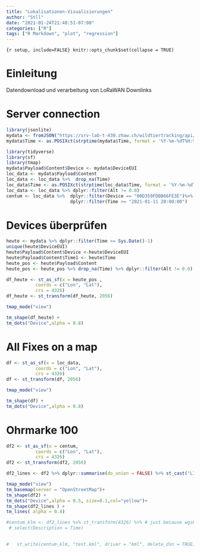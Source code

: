 ```yaml
---
title: "Lokalisationen-Visualisierungen"
author: "Stll"
date: "2021-01-24T21:48:51-07:00"
categories: ["R"]
tags: ["R Markdown", "plot", "regression"]
---
```


``{r setup, include=FALSE}
knitr::opts_chunk$set(collapse = TRUE)
``

# Einleitung     
Datendownload und verarbeitung von LoRaWAN Downlinks

# Server connection
```r
library(jsonlite)
mydata <- fromJSON("https://srv-lab-t-430.zhaw.ch/wildtiertracking/api/parsed-data/json")
mydata$Time <- as.POSIXct(strptime(mydata$Time, format = '%Y-%m-%dT%H:%M:%S'), format = '%Y-%m-%dT%H:%M:%S')
```
   

```r
library(tidyverse)
library(sf)
library(tmap)
mydata$Payload$Content$Device <- mydata$DeviceEUI
loc_data <- mydata$Payload$Content
loc_data <- loc_data %>%  drop_na(Time) 
loc_data$Time <- as.POSIXct(strptime(loc_data$Time, format = '%Y-%m-%dT%H:%M:%S'), format = '%Y-%m-%dT%H:%M:%S')
loc_data <- loc_data %>% dplyr::filter(Alt != 0.0)
centum <- loc_data %>%  dplyr::filter(Device == "00D359FDBB66FE3E")%>% 
                        dplyr::filter(Time >= "2021-01-11 20:00:00")
```
# Devices überprüfen
```r
heute <- mydata %>% dplyr::filter(Time >= Sys.Date()-1)
unique(heute$DeviceEUI)
heute$Payload$Content$Device <-heute$DeviceEUI
heute$Payload$Content$Time1 <- heute$Time
heute_pos <- heute$Payload$Content
heute_pos <- heute_pos %>% drop_na(Time) %>% dplyr::filter(Alt != 0.0) %>% dplyr::select(21,22,23,24,26)

df_heute <- st_as_sf(x = heute_pos ,                         
           coords = c("Lon", "Lat"),
           crs = 4326)
df_heute <- st_transform(df_heute, 2056)

tmap_mode("view")

tm_shape(df_heute) +
tm_dots("Device",alpha = 0.8)
```
    


# All Fixes on a map

```r
df <- st_as_sf(x = loc_data,                         
           coords = c("Lon", "Lat"),
           crs = 4326)
df <- st_transform(df, 2056)

tmap_mode("view")

tm_shape(df) +
tm_dots("Device",alpha = 0.8)
```

# Ohrmarke 100
```r
df2 <- st_as_sf(x = centum,                         
           coords = c("Lon", "Lat"),
           crs = 4326)
df2 <- st_transform(df2, 2056)

df2_lines <- df2 %>% dplyr::summarise(do_union = FALSE) %>% st_cast("LINESTRING")

tmap_mode("view")
tm_basemap(server = "OpenStreetMap")+
tm_shape(df2) +
tm_dots("Device",alpha = 0.5, size=0.1,col="yellow")+
tm_shape(df2_lines ) +
tm_lines( alpha = 0.4)   

```


```r

#centum_klm <- df2_lines %>% st_transform(4326) %>% # just because wgs84...
 # select(Description = Time)

  
#   st_write(centum_klm, "test.kml", driver = "kml", delete_dsn = TRUE)

```

